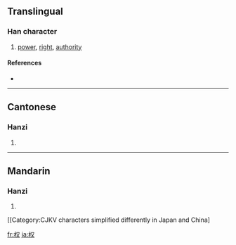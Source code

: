 {{also|權|権}}
==Translingual==

===Han character===
{{Han char|rn=75|rad=木|as=02|sn=6|four=|canj=木水 (DE)}}

# [[power]], [[right]], [[authority]]

====References====
* {{Han ref|kx=0510.181|hdz=21156.090|uh=6743|ud=26435}}

----

==Cantonese==

===Hanzi===
{{yue-hanzi|jyut=|y=[[kyun4]]}}

# {{defn|Cantonese}}

----

==Mandarin==

===Hanzi===
{{cmn-hanzi|tra=權|pin=[[quán]] ([[quan2]])|wg=[[ch'üan2|ch'üan<sup>2</sup>]]}}

# {{defn|Mandarin}}

[[Category:CJKV characters simplified differently in Japan and China]

[[fr:权]]
[[ja:权]]